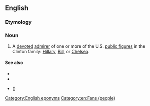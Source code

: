 ==English==

===Etymology===
{{suffix|Clinton|ista|lang=en}}

===Noun===
{{en-noun}}

# {{lb|en|sometimes|derogatory}} A [[devoted]] [[admirer]] of one or more of the U.S. [[public figure]]s in the Clinton family: [[w:Hillary Clinton|Hillary]], [[w:Bill Clinton|Bill]], or [[w:Chelsea Clinton|Chelsea]].

====See also====
* {{l|en|Clintonite}}
* {{l|en|Clintonian}}
* {{l|en|Whitewatergate}} ({{w|Whitewater (controversy)}})

[[Category:English eponyms]]
[[Category:en:Fans (people)]]